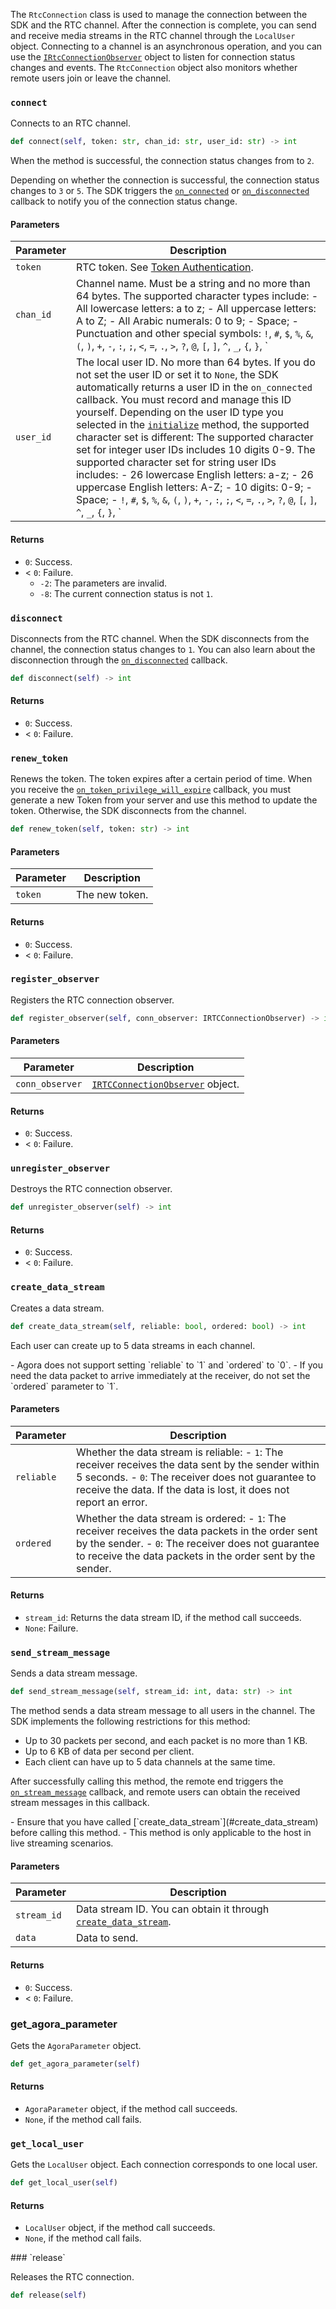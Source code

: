 The `RtcConnection` class is used to manage the connection between the SDK and the RTC channel. After the connection is complete, you can send and receive media streams in the RTC channel through the `LocalUser` object. Connecting to a channel is an asynchronous operation, and you can use the [`IRtcConnectionObserver`](#irtcconnectionobserver) object to listen for connection status changes and events. The `RtcConnection` object also monitors whether remote users join or leave the channel.

### `connect`

Connects to an RTC channel.

```python
def connect(self, token: str, chan_id: str, user_id: str) -> int
```

When the method is successful, the connection status changes from to `2`.

Depending on whether the connection is successful, the connection status changes to `3` or `5`. The SDK triggers the [`on_connected`](#on_connected) or [`on_disconnected`](#on_disconnected) callback to notify you of the connection status change.

#### Parameters

|Parameter|Description|
|---------|-----------|
|`token`|RTC token. See [Token Authentication](/video-calling/get-started/authentication-workflow).|
|`chan_id`|Channel name. Must be a string and no more than 64 bytes. The supported character types include: - All lowercase letters: a to z; - All uppercase letters: A to Z; - All Arabic numerals: 0 to 9; - Space; - Punctuation and other special symbols: `!`, `#`, `$`, `%`, `&`, `(`, `)`, `+`, `-`, `:`, `;`, `<`, `=`, `.`, `>`, `?`, `@`, `[`, `]`, `^`, `_`, `{`, `}`, `|`, `~`, `,`|
|`user_id`|The local user ID. No more than 64 bytes. If you do not set the user ID or set it to `None`, the SDK automatically returns a user ID in the `on_connected` callback. You must record and manage this ID yourself. Depending on the user ID type you selected in the [`initialize`](#initialize) method, the supported character set is different: The supported character set for integer user IDs includes 10 digits 0-9. The supported character set for string user IDs includes: - 26 lowercase English letters: a-z; - 26 uppercase English letters: A-Z; - 10 digits: 0-9; - Space; - `!`, `#`, `$`, `%`, `&`, `(`, `)`, `+`, `-`, `:`, `;`, `<`, `=`, `.`, `>`, `?`, `@`, `[`, `]`, `^`, `_`, `{`, `}`, `|`, `~`, `,`|

#### Returns

- `0`: Success.
- < `0`: Failure.
  - `-2`: The parameters are invalid.
  - `-8`: The current connection status is not `1`.

### `disconnect`

Disconnects from the RTC channel. When the SDK disconnects from the channel, the connection status changes to `1`. You can also learn about the disconnection through the [`on_disconnected`](#on_disconnected) callback.

```python
def disconnect(self) -> int
```

#### Returns

- `0`: Success.
- < `0`: Failure.

### `renew_token`

Renews the token. The token expires after a certain period of time. When you receive the [`on_token_privilege_will_expire`](#on_token_privilege_will_expire) callback, you must generate a new Token from your server and use this method to update the token. Otherwise, the SDK disconnects from the channel.

```python
def renew_token(self, token: str) -> int
```

#### Parameters

| Parameter       | Description   |
|------------|------------|
| `token`    | The new token. |

#### Returns

- `0`: Success.
- < `0`: Failure.

### `register_observer`

Registers the RTC connection observer.

```python
def register_observer(self, conn_observer: IRTCConnectionObserver) -> int
```

#### Parameters

| Parameter           | Description   |
|----------------|------------|
| `conn_observer`| [`IRTCConnectionObserver`](#irtcconnectionobserver) object. |

#### Returns

- `0`: Success.
- < `0`: Failure.

### `unregister_observer`

Destroys the RTC connection observer.

```python
def unregister_observer(self) -> int
```

#### Returns

- `0`: Success.
- < `0`: Failure.

### `create_data_stream`

Creates a data stream.

```python
def create_data_stream(self, reliable: bool, ordered: bool) -> int
```

Each user can create up to 5 data streams in each channel.

<Admonition type="caution" title="Note">
- Agora does not support setting `reliable` to `1` and `ordered` to `0`.
- If you need the data packet to arrive immediately at the receiver, do not set the `ordered` parameter to `1`.
</Admonition>

#### Parameters

|Parameter|Description|
|---------|-----------|
|`reliable`|Whether the data stream is reliable: - `1`: The receiver receives the data sent by the sender within 5 seconds. - `0`: The receiver does not guarantee to receive the data. If the data is lost, it does not report an error.|
|`ordered`|Whether the data stream is ordered: - `1`: The receiver receives the data packets in the order sent by the sender. - `0`: The receiver does not guarantee to receive the data packets in the order sent by the sender.|

#### Returns

- `stream_id`: Returns the data stream ID, if the method call succeeds.
- `None`: Failure.

### `send_stream_message`

Sends a data stream message.

```python
def send_stream_message(self, stream_id: int, data: str) -> int
```

The method sends a data stream message to all users in the channel. The SDK implements the following restrictions for this method:
- Up to 30 packets per second, and each packet is no more than 1 KB.
- Up to 6 KB of data per second per client.
- Each client can have up to 5 data channels at the same time.

After successfully calling this method, the remote end triggers the [`on_stream_message`](#on_stream_message) callback, and remote users can obtain the received stream messages in this callback.

<Admonition type="caution" title="Note">
- Ensure that you have called [`create_data_stream`](#create_data_stream) before calling this method.
- This method is only applicable to the host in live streaming scenarios.
</Admonition>

#### Parameters

| Parameter        | Description   |
|-------------|------------|
| `stream_id` | Data stream ID. You can obtain it through [`create_data_stream`](#create_data_stream).|
| `data`      | Data to send.|

#### Returns

- `0`: Success.
- < `0`: Failure.

### get_agora_parameter

Gets the `AgoraParameter` object.

```python
def get_agora_parameter(self)
```

#### Returns

- `AgoraParameter` object, if the method call succeeds.
- `None`, if the method call fails.

### `get_local_user`

Gets the `LocalUser` object. Each connection corresponds to one local user.

```python
def get_local_user(self)
```

#### Returns

- `LocalUser` object, if the method call succeeds.
- `None`, if the method call fails.

<a name="rtc-connection-release">
### `release`
</a>

Releases the RTC connection.

```python
def release(self)
```

